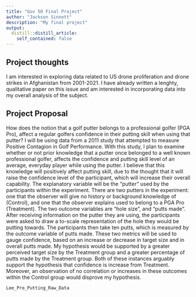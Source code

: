 ```yaml
---
title: "Gov 50 Final Project"
author: "Jackson Sinnott"
description: "My final project"
output:
  distill::distill_article:
    self_contained: false
---
```


## Project thoughts

I am interested in exploring data related to US drone proliferation and drone strikes in Afghanistan from 2001-2021. I have already written a lenghty, qualitative paper on this issue and am interested in incorporating data into my overall analysis of the subject.

## Project Proposal

How does the notion that a golf putter belongs to a professional golfer (PGA Pro), affect a regular golfers confidence in their putting skill when using that putter? I will be using data from a 2011 study that attempted to measure Positive Contagion in Golf Performance. With this study, I plan to examine whether or not prior knowledge that a putter once belonged to a well known professional golfer, affects the confidence and putting skill level of an average, everyday player while using the putter. I believe that this knowledge will positively affect putting skill, due to the thought that it will raise the confidence level of the participant, which will increase their overall capability. The explanatory variable will be the "putter" used by the participants within the experiment. There are two putters in the experiment: one that the observer will give no history or background knowledge of (Control), and one that the observer explains used to belong to a PGA Pro (Treatment). The two outcome variables are "hole size", and "putts made". After receiving information on the putter they are using, the participants were asked to draw a to-scale representation of the hole they would be putting towards. The participants then take ten putts, which is measured by the outcome variable of putts made. These two metrics will be used to gauge confidence, based on an increase or decrease in target size and in overall putts made. My hypothesis would be supported by a greater perceived target size by the Treatment group and a greater percentage of putts made by the Treatment group. Both of these instances arguably support the hypothesis that confidence is increase from Treatment. Moreover, an observation of no correlation or increases in these outcomes within the Control group would disprove my hypothesis.

```r
Lee_Pro_Putting_Raw_Data
```


